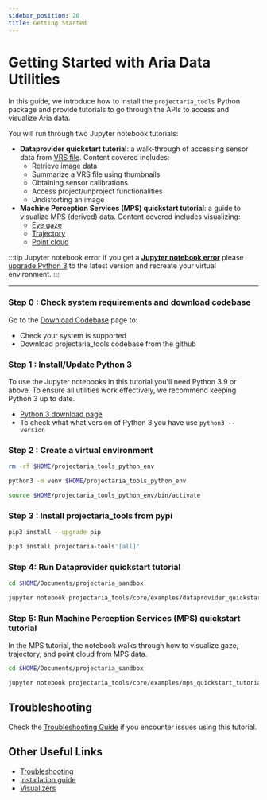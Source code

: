 ```yaml
---
sidebar_position: 20
title: Getting Started
---
```

# Getting Started with Aria Data Utilities


In this guide, we introduce how to install the `projectaria_tools` Python package and provide tutorials to go through the APIs to access and visualize Aria data.

You will run through two Jupyter notebook tutorials:

* **Dataprovider quickstart tutorial**: a walk-through of accessing sensor data from [VRS file](/docs/data_formats/aria_vrs/aria_vrs_format). Content covered includes:
   * Retrieve image data
   * Summarize a VRS file using thumbnails
   * Obtaining sensor calibrations
   * Access project/unproject functionalities
   * Undistorting an image
* **Machine Perception Services (MPS) quickstart tutorial**: a guide to visualize MPS (derived) data. Content covered includes visualizing:
   * [Eye gaze](/docs/data_formats/mps/mps_eye_gaze)
   * [Trajectory](/docs/data_formats/mps/mps_trajectory)
   * [Point cloud](/docs/data_formats/mps/mps_pointcloud)

:::tip Jupyter notebook error
If you get a [**Jupyter notebook error**](/docs/data_utilities/installation/troubleshooting#jupyter-notebook-error) please [upgrade Python 3](https://www.python.org/downloads/) to the latest version and recreate your virtual environment.
:::

---
### Step 0 : Check system requirements and download codebase

Go to the [Download Codebase](/docs/data_utilities/installation/download_codebase) page to:
   * Check your system is supported
   * Download projectaria_tools codebase from the github

### Step 1 : Install/Update Python 3
To use the Jupyter notebooks in this tutorial you'll need Python 3.9 or above. To ensure all utilities work effectively, we recommend keeping Python 3 up to date.
* [Python 3 download page](https://www.python.org/downloads/)
* To check what what version of Python 3 you have use `python3 --version`

### Step 2 : Create a virtual environment

```bash
rm -rf $HOME/projectaria_tools_python_env

python3 -m venv $HOME/projectaria_tools_python_env

source $HOME/projectaria_tools_python_env/bin/activate
```

### Step 3 : Install projectaria_tools from pypi

```bash
pip3 install --upgrade pip

pip3 install projectaria-tools'[all]'
```

### Step 4: Run Dataprovider quickstart tutorial

```bash
cd $HOME/Documents/projectaria_sandbox

jupyter notebook projectaria_tools/core/examples/dataprovider_quickstart_tutorial.ipynb
```

### Step 5: Run Machine Perception Services (MPS) quickstart tutorial
In the MPS tutorial, the notebook walks through how to visualize gaze, trajectory, and point cloud from MPS data.
```bash
cd $HOME/Documents/projectaria_sandbox

jupyter notebook projectaria_tools/core/examples/mps_quickstart_tutorial.ipynb
```
## Troubleshooting

Check the [Troubleshooting Guide](/docs/data_utilities/installation/troubleshooting) if you encounter issues using this tutorial.

## Other Useful Links
* [Troubleshooting](/docs/data_utilities/installation/troubleshooting)
* [Installation guide](/docs/data_utilities/installation/download_codebase)
* [Visualizers](/docs/data_utilities/visualization_guide.mdx)

